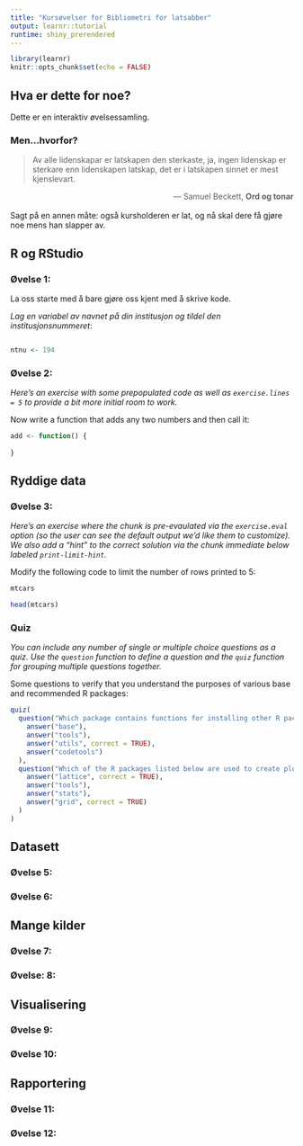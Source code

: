 ```yaml
---
title: "Kursøvelser for Bibliometri for latsabber"
output: learnr::tutorial
runtime: shiny_prerendered
---
```


```r
library(learnr)
knitr::opts_chunk$set(echo = FALSE)
```

## Hva er dette for noe?

Dette er en interaktiv øvelsessamling.

### Men...hvorfor?

> Av alle lidenskapar er latskapen den sterkaste, ja, 
> ingen lidenskap er sterkare enn lidenskapen latskap, 
> det er i latskapen sinnet er mest kjenslevart. 
>
> [--- Samuel Beckett, **Ord og tonar**]{style="float:right"}

<br>
<br>
Sagt på en annen måte: også kursholderen er lat, og nå skal dere få gjøre noe mens han slapper av.


## R og RStudio

### Øvelse 1:  

La oss starte med å bare gjøre oss kjent med å skrive kode.

*Lag en variabel av navnet på din institusjon og tildel den institusjonsnummeret*:

```r

```

```r
ntnu <- 194
```


### Øvelse 2: 

*Here's an exercise with some prepopulated code as well as `exercise.lines = 5` to provide a bit more initial room to work.*

Now write a function that adds any two numbers and then call it:

```r
add <- function() {
  
}
```

## Ryddige data

### Øvelse 3: 

*Here's an exercise where the chunk is pre-evaulated via the `exercise.eval` option (so the user can see the default output we'd like them to customize). We also add a "hint" to the correct solution via the chunk immediate below labeled `print-limit-hint`.*

Modify the following code to limit the number of rows printed to 5:

```r
mtcars
```

```r
head(mtcars)
```

### Quiz

*You can include any number of single or multiple choice questions as a quiz. Use the `question` function to define a question and the `quiz` function for grouping multiple questions together.*

Some questions to verify that you understand the purposes of various base and recommended R packages:

```r
quiz(
  question("Which package contains functions for installing other R packages?",
    answer("base"),
    answer("tools"),
    answer("utils", correct = TRUE),
    answer("codetools")
  ),
  question("Which of the R packages listed below are used to create plots?",
    answer("lattice", correct = TRUE),
    answer("tools"),
    answer("stats"),
    answer("grid", correct = TRUE)
  )
)
```

## Datasett

### Øvelse 5:

### Øvelse 6:


## Mange kilder

### Øvelse 7:

### Øvelse: 8:


## Visualisering

### Øvelse 9:

### Øvelse 10:


## Rapportering

### Øvelse 11:

### Øvelse 12:
